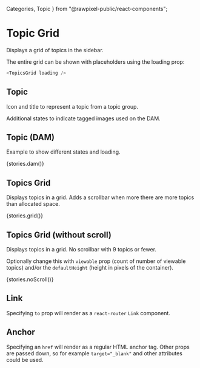 
  Categories,
  Topic
} from "@rawpixel-public/react-components";


<Meta title="Topics/Topic Grid" decorators={[withKnobs]} />

# Topic Grid

Displays a grid of topics in the sidebar.

The entire grid can be shown with placeholders using the loading prop:
```javascript
<TopicsGrid loading />
```

## Topic

Icon and title to represent a topic from a topic group.

Additional states to indicate tagged images used on the DAM.

<Preview>
  <Story name="topic">
    <Centered style={{background: "#FFF"}}>
      <Topic id={text("id", 1, "topic")} icon={text("icon", starSvg, "topic")} title={text("title", "My topics", "topic")} isLoading={boolean("isLoading", false, "topic")} isTagged={boolean("isTagged", false, "topic")} isTagMode={boolean("isTagMode", false, "topic")} onTopicClick={action("topic-click")} />
    </Centered>
  </Story>
</Preview>

## Topic (DAM)

Example to show different states and loading.

<Preview>
  <Story name="dam">
    <Centered style={{background: "#FFF"}}>
      {stories.dam()}
    </Centered>
  </Story>
</Preview>

## Topics Grid

Displays topics in a grid. Adds a scrollbar when more there are more topics than allocated space.

<Preview>
  <Story name="grid">
    <Centered style={{background: "#FFF", height: "320px"}}>
      {stories.grid()}
    </Centered>
  </Story>
</Preview>

## Topics Grid (without scroll)

Displays topics in a grid. No scrollbar with 9 topics or fewer.

Optionally change this with `viewable` prop (count of number of viewable topics) and/or the `defaultHeight` (height in pixels of the container).

<Preview>
  <Story name="no-scroll">
    <Centered style={{background: "#FFF", height: "320px"}}>
      {stories.noScroll()}
    </Centered>
  </Story>
</Preview>

## Link

Specifying `to` prop will render as a `react-router` `Link` component.

<Preview>
  <Story name="link">
    <Centered style={{background: "#FFF"}}>
      <Topic to={text("to", "/my-topics", "link")} id={text("id", 1, "link")} icon={text("icon", starSvg, "link")} title={text("title", "My topics", "link")} isLoading={boolean("isLoading", false, "link")} isTagged={boolean("isTagged", false, "link")} isTagMode={boolean("isTagMode", false, "link")} />
    </Centered>
  </Story>
</Preview>

## Anchor

Specifying an `href` will render as a regular HTML anchor tag. Other props are passed down, so for example `target="_blank"` and other attributes could be used.

<Preview>
  <Story name="anchor">
    <Centered style={{background: "#FFF"}}>
      <Topic href={text("href", "https://www.rawpixel.com", "anchor")} id={text("id", 1, "anchor")} icon={text("icon", starSvg, "anchor")} title={text("title", "My topics", "anchor")} isLoading={boolean("isLoading", false, "anchor")} isTagged={boolean("isTagged", false, "anchor")} isTagMode={boolean("isTagMode", false, "anchor")} target={text("target", "_blank", "anchor")} />
    </Centered>
  </Story>
</Preview>
